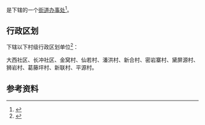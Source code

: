 {{中国乡级行政区|43/06/26/002/000}}

'''{{PAGENAMEBASE}}'''是{{PRC admin/fullname|43/06/26/002/000|3}}下辖的一个[[街道办事处|街道办事处]]<ref>{{PRC admin/ref sgc|{{PRC admin/parent|43/06/26/002/000}}}}</ref>。

== 行政区划 ==
{{PAGENAMEBASE}}下辖以下村级行政区划单位<ref>{{PRC admin/ref sgc|43/06/26/002/000}}</ref>：

大西社区、长冲社区、金窝村、仙若村、潘洪村、新合村、密岩寨村、黛屏源村、狮岩村、葛藤坪村、新联村、平源村。

== 参考资料 ==
{{reflist}}

{{湖南行政区划小作品}}
{{PRC admin/navcat|43/06/26/002/000}}